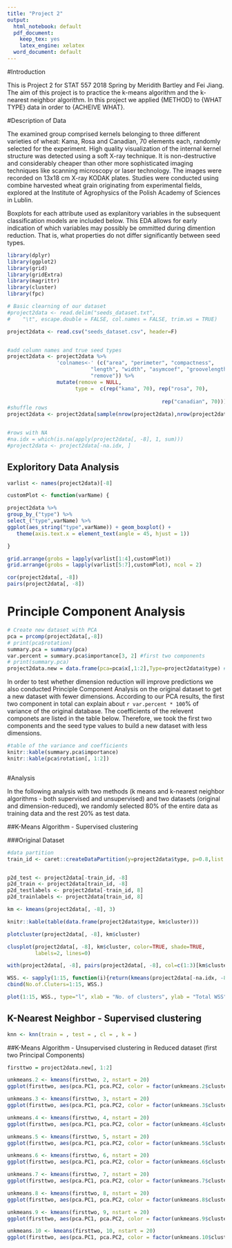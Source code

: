 ```yaml
---
title: "Project 2"
output:
  html_notebook: default
  pdf_document:
    keep_tex: yes
    latex_engine: xelatex
  word_document: default
---
```


#Introduction

This is Project 2 for STAT 557 2018 Spring by Meridith Bartley and Fei Jiang. The aim of this project is to practice the k-means algorithm and the k-nearest neighbor algorithm. In this project we applied {METHOD} to {WHAT TYPE} data in order to {ACHEIVE WHAT}. 

#Description of Data

The examined group comprised kernels belonging to three different varieties of wheat: Kama, Rosa and Canadian, 70 elements each, randomly selected for the experiment. High quality visualization of the internal kernel structure was detected using a soft X-ray technique. It is non-destructive and considerably cheaper than other more sophisticated imaging techniques like scanning microscopy or laser technology. The images were recorded on 13x18 cm X-ray KODAK plates. Studies were conducted using combine harvested wheat grain originating from experimental fields, explored at the Institute of Agrophysics of the Polish Academy of Sciences in Lublin. 

Boxplots for each attribute used as explanitory variables in the subsequent classification models are included below. This EDA allows for early indication of which variables may possibly be ommitted during dimention reduction. That is, what properties do not differ significantly between seed types.

```r
library(dplyr)
library(ggplot2)
library(grid)
library(gridExtra)
library(magrittr)
library(cluster)
library(fpc)
```


```r
# Basic clearning of our dataset 
#project2data <- read.delim("seeds_dataset.txt", 
#    "\t", escape.double = FALSE, col.names = FALSE, trim.ws = TRUE)

project2data <- read.csv("seeds_dataset.csv", header=F) 


#add column names and true seed types
project2data <- project2data %>% 
                'colnames<-' (c("area", "perimeter", "compactness", 
                           "length", "width", "asymcoef", "groovelength",
                           "remove")) %>% 
                mutate(remove = NULL, 
                      type =  c(rep("kama", 70), rep("rosa", 70),
             
                                                  rep("canadian", 70)))
#shuffle rows
project2data <- project2data[sample(nrow(project2data),nrow(project2data)),] 


#rows with NA
#na.idx = which(is.na(apply(project2data[, -8], 1, sum)))
#project2data <- project2data[-na.idx, ]

```

## Exploritory Data Analysis

```r

varlist <- names(project2data)[-8]

customPlot <- function(varName) {

project2data %>% 
group_by_("type") %>% 
select_("type",varName) %>% 
ggplot(aes_string("type",varName)) + geom_boxplot() + 
   theme(axis.text.x = element_text(angle = 45, hjust = 1))

}

grid.arrange(grobs = lapply(varlist[1:4],customPlot))
grid.arrange(grobs = lapply(varlist[5:7],customPlot), ncol = 2)

cor(project2data[, -8])
pairs(project2data[, -8])

```

# Principle Component Analysis


```r

# Create new dataset with PCA 
pca = prcomp(project2data[,-8])
# print(pca$rotation)
summary.pca = summary(pca)
var.percent = summary.pca$importance[3, 2] #first two components
# print(summary.pca)
project2data.new = data.frame(pca=pca$x[,1:2],Type=project2data$type) #First 2 components explained 99.3% of the variance in the original dataset
```

In order to test whether dimension reduction will improve predictions we also conducted Principle Component Analysis on the original dataset to get a new dataset with fewer dimensions. According to our PCA results, the first two component in total can explain about `r var.percent * 100`% of variance of the original database. The coefficients of the relevent componets are listed in the table below. Therefore, we took the first two components and the seed type values to build a new dataset with less dimensions.

```r
#table of the variance and coefficients
knitr::kable(summary.pca$importance)
knitr::kable(pca$rotation[, 1:2])



```

#Analysis

In the following analysis with two methods (k means and k-nearest neighbor algorithms - both supervised and unsupervised) and two datasets (original and dimension-reduced), we randomly selected 80% of the entire data as training data and the rest 20% as test data.   
 
 

##K-Means Algorithm - Supervised clustering

###Original Dataset

```r

#data partition
train_id <- caret::createDataPartition(y=project2data$type, p=0.8,list = FALSE)


p2d_test <- project2data[-train_id, -8]
p2d_train <- project2data[train_id, -8]
p2d_testlabels <- project2data[-train_id, 8]
p2d_trainlabels <- project2data[train_id, 8]

```


```r
km <- kmeans(project2data[, -8], 3)

knitr::kable(table(data.frame(project2data$type, km$cluster)))

plotcluster(project2data[, -8], km$cluster)

clusplot(project2data[, -8], km$cluster, color=TRUE, shade=TRUE, 
         labels=2, lines=0)

with(project2data[, -8], pairs(project2data[, -8], col=c(1:3)[km$cluster])) 


```


```r



WSS. <- sapply(1:15, function(i){return(kmeans(project2data[-na.idx, -8], centers = i)$tot.withinss)})
cbind(No.of.Cluters=1:15, WSS.)

plot(1:15, WSS., type="l", xlab = "No. of clusters", ylab = "Total WSS", main = "Scree Plot")

```

## K-Nearest Neighbor - Supervised clustering

```r
knn <- knn(train = , test = , cl = , k = )
```



<!-- USEFUL LINKS
http://cowlet.org/2013/12/23/understanding-data-science-clustering-with-k-means-in-r.html
https://stats.stackexchange.com/questions/31083/how-to-produce-a-pretty-plot-of-the-results-of-k-means-cluster-analysis

-->

##K-Means Algorithm - Unsupervised clustering in Reduced dataset (first two Principal Components)

```r
firsttwo = project2data.new[, 1:2]

unkmeans.2 <- kmeans(firsttwo, 2, nstart = 20)
ggplot(firsttwo, aes(pca.PC1, pca.PC2, color = factor(unkmeans.2$cluster))) + geom_point()

unkmeans.3 <- kmeans(firsttwo, 3, nstart = 20)
ggplot(firsttwo, aes(pca.PC1, pca.PC2, color = factor(unkmeans.3$cluster))) + geom_point()

unkmeans.4 <- kmeans(firsttwo, 4, nstart = 20)
ggplot(firsttwo, aes(pca.PC1, pca.PC2, color = factor(unkmeans.4$cluster))) + geom_point()

unkmeans.5 <- kmeans(firsttwo, 5, nstart = 20)
ggplot(firsttwo, aes(pca.PC1, pca.PC2, color = factor(unkmeans.5$cluster))) + geom_point()

unkmeans.6 <- kmeans(firsttwo, 6, nstart = 20)
ggplot(firsttwo, aes(pca.PC1, pca.PC2, color = factor(unkmeans.6$cluster))) + geom_point()

unkmeans.7 <- kmeans(firsttwo, 7, nstart = 20)
ggplot(firsttwo, aes(pca.PC1, pca.PC2, color = factor(unkmeans.7$cluster))) + geom_point()

unkmeans.8 <- kmeans(firsttwo, 8, nstart = 20)
ggplot(firsttwo, aes(pca.PC1, pca.PC2, color = factor(unkmeans.8$cluster))) + geom_point()

unkmeans.9 <- kmeans(firsttwo, 9, nstart = 20)
ggplot(firsttwo, aes(pca.PC1, pca.PC2, color = factor(unkmeans.9$cluster))) + geom_point()

unkmeans.10 <- kmeans(firsttwo, 10, nstart = 20)
ggplot(firsttwo, aes(pca.PC1, pca.PC2, color = factor(unkmeans.10$cluster))) + geom_point()

```

